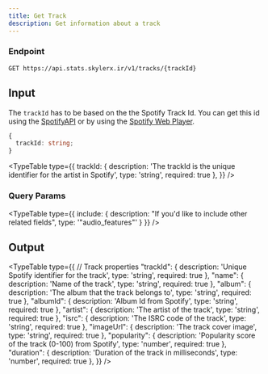 ```yaml
---
title: Get Track
description: Get information about a track
---
```



### Endpoint

```
GET https://api.stats.skylerx.ir/v1/tracks/{trackId}
```


## Input

The `trackId` has to be based on the the Spotify Track Id. You can get this id using the [SpotifyAPI](https://developer.spotify.com/documentation/web-api/reference/get-track) or by using the [Spotify Web Player](https://open.spotify.com/).

```ts
{
  trackId: string;
}
```

<TypeTable
  type={{
    trackId: {
      description:
        'The trackId is the unique identifier for the artist in Spotify',
      type: 'string',
      required: true
    },
  }}
/>

### Query Params

<TypeTable
  type={{
    include: {
      description: "If you'd like to include other related fields",
      type: '"audio_features"'
    }
  }}
/>

## Output

<TypeTable
  type={{
    // Track properties
    "trackId": {
      description: 'Unique Spotify identifier for the track',
      type: 'string',
      required: true
    },
    "name": {
      description: 'Name of the track',
      type: 'string',
      required: true
    },
    "album": {
      description: 'The album that the track belongs to',
      type: 'string',
      required: true
    },
    "albumId": {
      description: 'Album Id from Spotify',
      type: 'string',
      required: true
    },
    "artist": {
      description: 'The artist of the track',
      type: 'string',
      required: true
    },
    "isrc": {
      description: 'The ISRC code of the track',
      type: 'string',
      required: true
    },
    "imageUrl": {
      description: 'The track cover image',
      type: 'string',
      required: true
    },
    "popularity": {
      description: 'Popularity score of the track (0-100) from Spotify',
      type: 'number',
      required: true
    },
    "duration": {
      description: 'Duration of the track in milliseconds',
      type: 'number',
      required: true
    },
  }}
/>
